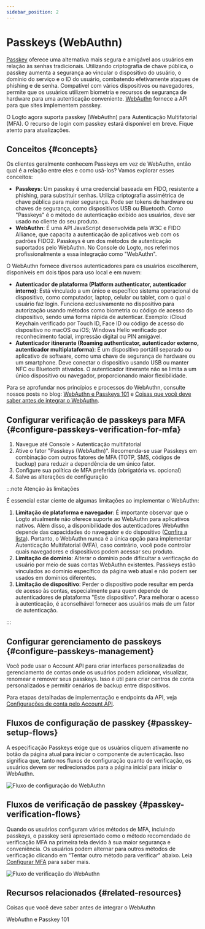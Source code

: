 ```yaml
---
sidebar_position: 2
---
```


# Passkeys (WebAuthn)

[Passkey](https://auth.wiki/passkey) oferece uma alternativa mais segura e amigável aos usuários em relação às senhas tradicionais. Utilizando criptografia de chave pública, o passkey aumenta a segurança ao vincular o dispositivo do usuário, o domínio do serviço e o ID do usuário, combatendo efetivamente ataques de phishing e de senha. Compatível com vários dispositivos ou navegadores, permite que os usuários utilizem biometria e recursos de segurança de hardware para uma autenticação conveniente. [WebAuthn](https://auth.wiki/webauthn) fornece a API para que sites implementem passkey.

O Logto agora suporta passkey (WebAuthn) para Autenticação Multifatorial (MFA). O recurso de login com passkey estará disponível em breve. Fique atento para atualizações.

## Conceitos \{#concepts}

Os clientes geralmente conhecem Passkeys em vez de WebAuthn, então qual é a relação entre eles e como usá-los? Vamos explorar esses conceitos:

- **Passkeys**: Um passkey é uma credencial baseada em FIDO, resistente a phishing, para substituir senhas. Utiliza criptografia assimétrica de chave pública para maior segurança. Pode ser tokens de hardware ou chaves de segurança, como dispositivos USB ou Bluetooth. Como "Passkeys" é o método de autenticação exibido aos usuários, deve ser usado no cliente do seu produto.
- **WebAuthn**: É uma API JavaScript desenvolvida pela W3C e FIDO Alliance, que capacita a autenticação de aplicativos web com os padrões FIDO2. Passkeys é um dos métodos de autenticação suportados pelo WebAuthn. No Console do Logto, nos referimos profissionalmente a essa integração como "WebAuthn".

O WebAuthn fornece diversos autenticadores para os usuários escolherem, disponíveis em dois tipos para uso local e em nuvem:

- **Autenticador de plataforma (Platform authenticator, autenticador interno)**: Está vinculado a um único e específico sistema operacional de dispositivo, como computador, laptop, celular ou tablet, com o qual o usuário faz login. Funciona exclusivamente no dispositivo para autorização usando métodos como biometria ou código de acesso do dispositivo, sendo uma forma rápida de autenticar. Exemplo: iCloud Keychain verificado por Touch ID, Face ID ou código de acesso do dispositivo no macOS ou iOS; Windows Hello verificado por reconhecimento facial, impressão digital ou PIN amigável.
- **Autenticador itinerante (Roaming authenticator, autenticador externo, autenticador multiplataforma)**: É um dispositivo portátil separado ou aplicativo de software, como uma chave de segurança de hardware ou um smartphone. Deve conectar o dispositivo usando USB ou manter NFC ou Bluetooth ativados. O autenticador itinerante não se limita a um único dispositivo ou navegador, proporcionando maior flexibilidade.

Para se aprofundar nos princípios e processos do WebAuthn, consulte nossos posts no blog: [WebAuthn e Passkeys 101](https://blog.logto.io/web-authn-and-passkey-101/) e [Coisas que você deve saber antes de integrar o WebAuthn](https://blog.logto.io/webauthn-base-knowledge/).

## Configurar verificação de passkeys para MFA \{#configure-passkeys-verification-for-mfa}

1. Navegue até <CloudLink to="/mfa">Console > Autenticação multifatorial</CloudLink>
2. Ative o fator "Passkeys (WebAuthn)". Recomenda-se usar Passkeys em combinação com outros fatores de MFA (TOTP, SMS, códigos de backup) para reduzir a dependência de um único fator.
3. Configure sua política de MFA preferida (obrigatória vs. opcional)
4. Salve as alterações de configuração

:::note Atenção às limitações

É essencial estar ciente de algumas limitações ao implementar o WebAuthn:

1. **Limitação de plataforma e navegador**: É importante observar que o Logto atualmente não oferece suporte ao WebAuthn para aplicativos nativos. Além disso, a disponibilidade dos autenticadores WebAuthn depende das capacidades do navegador e do dispositivo ([Confira a lista](https://caniuse.com/?search=webauthn)). Portanto, o WebAuthn nunca é a única opção para implementar Autenticação Multifatorial (MFA), caso contrário, você pode controlar quais navegadores e dispositivos podem acessar seu produto.
2. **Limitação de domínio**: Alterar o domínio pode dificultar a verificação do usuário por meio de suas contas WebAuthn existentes. Passkeys estão vinculados ao domínio específico da página web atual e não podem ser usados em domínios diferentes.
3. **Limitação de dispositivo**: Perder o dispositivo pode resultar em perda de acesso às contas, especialmente para quem depende de autenticadores de plataforma "Este dispositivo". Para melhorar o acesso à autenticação, é aconselhável fornecer aos usuários mais de um fator de autenticação.

:::

## Configurar gerenciamento de passkeys \{#configure-passkeys-management}

Você pode usar o Account API para criar interfaces personalizadas de gerenciamento de contas onde os usuários podem adicionar, visualizar, renomear e remover seus passkeys. Isso é útil para criar centros de conta personalizados e permitir cenários de backup entre dispositivos.

Para etapas detalhadas de implementação e endpoints da API, veja [Configurações de conta pelo Account API](/end-user-flows/account-settings/by-account-api#link-a-new-webauthn-passkey).

## Fluxos de configuração de passkey \{#passkey-setup-flows}

A especificação Passkeys exige que os usuários cliquem ativamente no botão da página atual para iniciar o componente de autenticação. Isso significa que, tanto nos fluxos de configuração quanto de verificação, os usuários devem ser redirecionados para a página inicial para iniciar o WebAuthn.

<img src="/img/assets/webauthn-setup-flow.png" alt="Fluxo de configuração do WebAuthn" />

## Fluxos de verificação de passkey \{#passkey-verification-flows}

Quando os usuários configuram vários métodos de MFA, incluindo passkeys, o passkey será apresentado como o método recomendado de verificação MFA na primeira tela devido à sua maior segurança e conveniência. Os usuários podem alternar para outros métodos de verificação clicando em "Tentar outro método para verificar" abaixo. Leia [Configurar MFA](/end-user-flows/mfa/configure-mfa#mfa-verification-flow) para saber mais.

<img src="/img/assets/webauthn-verification-flow.png" alt="Fluxo de verificação do WebAuthn" />

## Recursos relacionados \{#related-resources}

<Url href="https://blog.logto.io/webauthn-base-knowledge">
  Coisas que você deve saber antes de integrar o WebAuthn
</Url>

<Url href="https://blog.logto.io/web-authn-and-passkey-101">WebAuthn e Passkey 101</Url>
